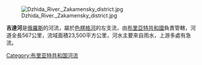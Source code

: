 {{coord|50|44|00|N|106|16|20|E|type:waterbody_region:RU|display=title}}

[[File:Dzhida_River._Zakamensky_district.jpg|thumb]]

'''吉達河'''是[[俄羅斯|俄羅斯]]的河流，屬於[[色楞格河|色楞格河]]的左支流，由[[布里亞特共和國|布里亞特共和國]]負責管轄，河道全長567公里，流域面積23,500平方公里，河水主要來自雨水，上游多處有急流。

{{Russia-geo-stub}}
[[Category:布里亚特共和国河流|Category:布里亚特共和国河流]]